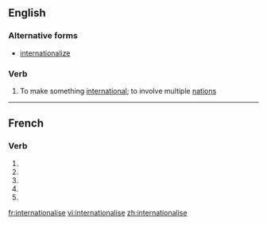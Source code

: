 {{also|internationalisé}}
==English==

===Alternative forms===
* [[internationalize]]

===Verb===
{{en-verb|internationalis|ing}}

# To make something [[international]]; to involve multiple [[nation]]s

----

==French==

===Verb===
{{fr-verb-form}}

# {{conjugation of|internationaliser||1|s|pres|ind|lang=fr}}
# {{conjugation of|internationaliser||3|s|pres|ind|lang=fr}}
# {{conjugation of|internationaliser||1|s|pres|sub|lang=fr}}
# {{conjugation of|internationaliser||1|s|pres|sub|lang=fr}}
# {{conjugation of|internationaliser||2|s|imp|lang=fr}}

[[fr:internationalise]]
[[vi:internationalise]]
[[zh:internationalise]]